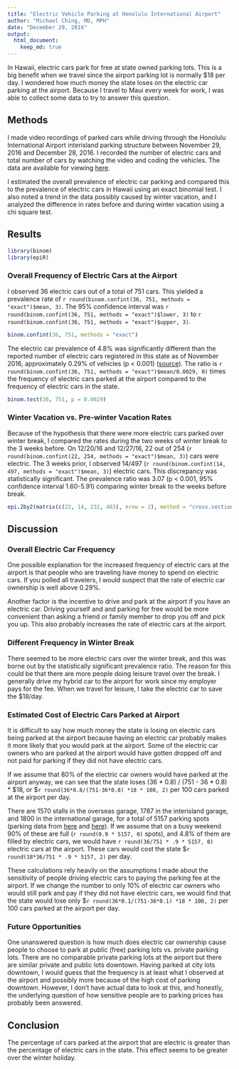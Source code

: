 ```yaml
---
title: "Electric Vehicle Parking at Honolulu International Airport"
author: "Michael Ching, MD, MPH"
date: "December 29, 2016"
output: 
  html_document:
    keep_md: true
---
```


In Hawaii, electric cars park for free at state owned parking lots. This is a big benefit when we travel since the airport parking lot is normally $18 per day. I wondered how much money the state loses on the electric car parking at the airport. Because I travel to Maui every week for work, I was able to collect some data to try to answer this question.

## Methods
I made video recordings of parked cars while driving through the Honolulu International Airport interisland parking structure between November 29, 2016 and December 28, 2016. I recorded the number of electric cars and total number of cars by watching the video and coding the vehicles. The data are available for viewing [here](https://docs.google.com/spreadsheets/d/1_k6RM5mQr2QJw2fuoNn_V8xkckfq59Nqh-xfWuOHA-Y/edit?usp=sharing).

I estimated the overall prevalence of electric car parking and compared this to the prevalence of electric cars in Hawaii using an exact binomial test. I also noted a trend in the data possibly caused by winter vacation, and I analyzed the difference in rates before and during winter vacation using a chi square test.

## Results
```r
library(binom)
library(epiR)
```
### Overall Frequency of Electric Cars at the Airport
I observed 36 electric cars out of a total of 751 cars. This yielded a prevalence rate of `r round(binom.confint(36, 751, methods = "exact")$mean, 3)`. The 95% confidence interval was `r round(binom.confint(36, 751, methods = "exact")$lower, 3)` to `r round(binom.confint(36, 751, methods = "exact")$upper, 3)`.

```r
binom.confint(36, 751, methods = "exact")
```

The electric car prevalence of 4.8% was significantly different than the reported number of electric cars registered in this state as of November 2016, approximately 0.29% of vehicles (p < 0.001) ([source](https://energy.hawaii.gov/wp-content/uploads/2011/08/FF_Nov2016.pdf)).  The ratio is `r round(binom.confint(36, 751, methods = "exact")$mean/0.0029, 0)` times the frequency of electric cars parked at the airport compared to the frequency of electric cars in the state.
```r
binom.test(36, 751, p = 0.0029)
```

### Winter Vacation vs. Pre-winter Vacation Rates

Because of the hypothesis that there were more electric cars parked over winter break, I compared the rates during the two weeks of winter break to the 3 weeks before. On 12/20/16 and 12/27/16, 22 out of 254 (`r round(binom.confint(22, 254, methods = "exact")$mean, 3)`) cars were electric. The 3 weeks prior, I observed 14/497 (`r round(binom.confint(14, 497, methods = "exact")$mean, 3)`) electric cars. This discrepancy was statistically significant. The prevalence ratio was 3.07 (p < 0.001, 95% confidence interval 1.60-5.91) comparing winter break to the weeks before break.

```r

epi.2by2(matrix(c(22, 14, 232, 483), nrow = 2), method = "cross.sectional")
```


## Discussion
### Overall Electric Car Frequency
One possible explanation for the increased frequency of electric cars at the airport is that people who are traveling have money to spend on electric cars. If you polled all travelers, I would suspect that the rate of electric car ownership is well above 0.29%. 

Another factor is the incentive to drive and park at the airport if you have an electric car. Driving yourself and and parking for free would be more convenient than asking a friend or family member to drop you off and pick you up. This also probably increases the rate of electric cars at the airport.

### Different Frequency in Winter Break
There seemed to be more electric cars over the winter break, and this was borne out by the statistically significant prevalence ratio. The reason for this could be that there are more people doing leisure travel over the break. I generally drive my hybrid car to the airport for work since my employer pays for the fee. When we travel for leisure, I take the electric car to save the $18/day. 

### Estimated Cost of Electric Cars Parked at Airport

It is difficult to say how much money the state is losing on electric cars being parked at the airport because having an electric car probably makes it more likely that you would park at the airport. Some of the electric car owners who are parked at the airport would have gotten dropped off and not paid for parking if they did not have electric cars.

If we assume that 80% of the electric car owners would have parked at the airport anyway, we can see that the state loses (36 * 0.8) / (751 - 36 * 0.8) * $18, or $`r round(36*0.8/(751-36*0.8) *18 * 100, 2)` per 100 cars parked at the airport per day. 

There are 1570 stalls in the overseas garage, 1787 in the interisland garage, and 1800 in the international garage, for a total of 5157 parking spots (parking data from [here](http://hawaii.gov/hnl/airport-parking/lot-d-main-terminal) and [here](http://hawaii.gov/hnl/airport-parking/lot-m-interisland-terminal)). If we assume that on a busy weekend 90% of these are full (`r round(0.9 * 5157, 0)` spots), and 4.8% of them are filled by electric cars, we would have `r round(36/751 * .9 * 5157, 0)` electric cars at the airport. These cars would cost the state $`r round(18*36/751 * .9 * 5157, 2)` per day.

These calculations rely heavily on the assumptions I made about the sensitivity of people driving electric cars to paying the parking fee at the airport. If we change the number to only 10% of electric car owners who would still park and pay if they did not have electric cars, we would find that the state would lose only $`r round(36*0.1/(751-36*0.1) *18 * 100, 2)` per 100 cars parked at the airport per day.

### Future Opportunities
One unanswered question is how much does electric car ownership cause people to choose to park at public (free) parking lots vs. private parking lots. There are no comparable private parking lots at the airport but there are similar private and public lots downtown. Having parked at city lots downtown, I would guess that the frequency is at least what I observed at the airport and possibly more because of the high cost of parking downtown. However, I don't have actual data to look at this, and honestly, the underlying question of how sensitive people are to parking prices has probably been answered.

## Conclusion
The percentage of cars parked at the airport that are electric is greater than the  percentage of electric cars in the state. This effect seems to be greater over the winter holiday. 